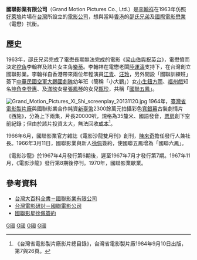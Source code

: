 '''國聯影業有限公司'''（Grand Motion Pictures Co., Ltd.）是[[李翰祥|李翰祥]]在1963年仿照[[好萊塢|好萊塢]]片場在[[台灣|台灣]]所設立的[[電影公司|電影公司]]，想與當時[[香港|香港]]的[[邵氏兄弟|邵氏兄弟]]及[[國際電影懋業|國際電影懋業]]（電懋）抗衡。

==歷史==
1963年，邵氏兄弟完成了電懋長期無法完成的電影《[[梁山伯與祝英台_(邵氏電影)|梁山伯與祝英台]]》，電懋憤而決定[[挖角|挖角]]李翰祥及該片女主角[[樂蒂|樂蒂]]。李翰祥在電懋老闆[[陸運濤|陸運濤]]支持下，在台灣創立國聯影業。李翰祥自香港帶來兩位年輕演員[[江青_(演員)|江青]]、[[汪玲|汪玲]]，另外開設「國聯訓練班」簽下[[中華民國空軍|中華民國空軍]][[大鵬國劇隊|大鵬國劇隊]]幼年班（簡稱「小大鵬」）女[[小生|小生]][[鈕方雨|鈕方雨]]、[[福州戲|福州戲]]知名[[坤角|坤角]][[李登惠|李登惠]]、及[[滿映|滿映]]女星[[張鳳琴|張鳳琴]]的女兒[[甄珍|甄珍]]，共稱「[[國聯五鳳|國聯五鳳]]」。

[[File:Grand_Motion_Pictures_Xi_Shi_screenplay_20131120.jpg|thumb]]
1964年，[[臺灣省電影製片廠|臺灣省電影製片廠]]與國聯影業合作耗資[[新臺幣|新臺幣]]2300餘萬元拍攝彩色[[寬銀幕|寬銀幕]]古裝劇情片《西施》，分為上下兩集，片長20000呎，規格為35釐米、國語發音，[[票房|票房]]創下空前紀錄；但由於該片投資太大，無法回收[[成本|成本]]<ref>《台灣省電影製片廠影片總目錄》，台灣省電影製片廠1984年9月10日出版，第7與26頁。</ref>。

1966年6月，國聯影業官方雜誌《電影沙龍雙月刊》創刊，[[陳來奇|陳來奇]]擔任發行人兼社長。1966年3月11日，國聯影業與新人[[徐佩|徐佩]]簽約，使國聯五鳳增為「國聯六鳳」。

《電影沙龍》於1967年4月發行第6期後，遲至1967年7月才發行第7期。1967年11月，《電影沙龍》發行第8期後停刊。1970年，國聯影業歇業。

==參考資料==
{{Reflist}}
*[http://nrch.culture.tw/twpedia.aspx?id=20924 台灣大百科全書－國聯影業有限公司] {{Wayback|url=http://nrch.culture.tw/twpedia.aspx?id=20924 |date=20160307030443 }}
*[http://ctl2.tnua.edu.tw/blogs/taiwancinema/1960s/%E5%9C%8B%E8%81%AF%E9%9B%BB%E5%BD%B1%E5%85%AC%E5%8F%B8/ 台灣電影研討－國聯電影公司] {{Wayback|url=http://ctl2.tnua.edu.tw/blogs/taiwancinema/1960s/%E5%9C%8B%E8%81%AF%E9%9B%BB%E5%BD%B1%E5%85%AC%E5%8F%B8/ |date=20101003064742 }}
*[http://nrch.cca.gov.tw/ccahome/search/search_meta.jsp?xml_id=0005913083 國聯影星徐佩簽約]{{dead link|date=2017年12月 |bot=InternetArchiveBot |fix-attempted=yes }}

{{台灣電影小作品}}

[[Category:台灣電影公司|G國]]
[[Category:台灣已結業公司|G國]]
[[Category:1963年成立的公司|G國]]
[[Category:1970年結業公司|G國]]